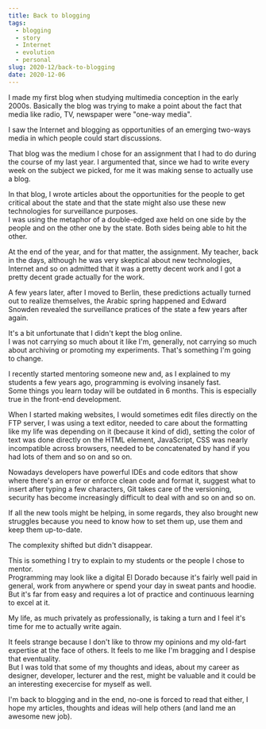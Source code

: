 ```yaml
---
title: Back to blogging
tags:
  - blogging
  - story
  - Internet
  - evolution
  - personal
slug: 2020-12/back-to-blogging
date: 2020-12-06
---
```


I made my first blog when studying multimedia conception in the early 2000s. Basically the blog was trying to make a point about the fact that media like radio, TV, newspaper were "one-way media".

I saw the Internet and blogging as opportunities of an emerging two-ways media in which people could start discussions.

That blog was the medium I chose for an assignment that I had to do during the course of my last year. I argumented that, since we had to write every week on the subject we picked, for me it was making sense to actually use a blog. 

In that blog, I wrote articles about the opportunities for the people to get critical about the state and that the state might also use these new technologies for surveillance purposes.  
I was using the metaphor of a double-edged axe held on one side by the people and on the other one by the state. Both sides being able to hit the other.

At the end of the year, and for that matter, the assignment. My teacher, back in the days, although he was very skeptical about new technologies, Internet and so on admitted that it was a pretty decent work and I got a pretty decent grade actually for the work. 

A few years later, after I moved to Berlin, these predictions actually turned out to realize themselves, the Arabic spring happened and Edward Snowden revealed the surveillance pratices of the state a few years after again. 

It's a bit unfortunate that I didn't kept the blog online.  
I was not carrying so much about it like I'm, generally, not carrying so much about archiving or promoting my experiments. That's something I'm going to change.

I recently started mentoring someone new and, as I explained to my students a few years ago, programming is evolving insanely fast.  
Some things you learn today will be outdated in 6 months. This is especially true in the front-end development.

When I started making websites, I would sometimes edit files directly on the FTP server, I was using a text editor, needed to care about the formatting like my life was depending on it (because it kind of did), setting the color of text was done directly on the HTML element, JavaScript, CSS was nearly incompatible across browsers, needed to be concatenated by hand if you had lots of them and so on and so on.

Nowadays developers have powerful IDEs and code editors that show where there's an error or enforce clean code and format it, suggest what to insert after typing a few characters, Git takes care of the versioning, security has become increasingly difficult to deal with and so on and so on.

If all the new tools might be helping, in some regards, they also brought new struggles because you need to know how to set them up, use them and keep them up-to-date.  

The complexity shifted but didn't disappear.

This is something I try to explain to my students or the people I chose to mentor.  
Programming may look like a digital El Dorado because it's fairly well paid in general, work from anywhere or spend your day in sweat pants and hoodie.  
But it's far from easy and requires a lot of practice and continuous learning to excel at it.  

My life, as much privately as professionally, is taking a turn and I feel it's time for me to actually write again. 

It feels strange because I don't like to throw my opinions and my old-fart expertise at the face of others. It feels to me like I'm bragging and I despise that eventuality.  
But I was told that some of my thoughts and ideas, about my career as  designer, developer, lecturer and the rest, might be valuable and it could be an interesting execercise for myself as well. 

I'm back to blogging and in the end, no-one is forced to read that either, I hope my articles, thoughts and ideas will help others (and land me an awesome new job).

